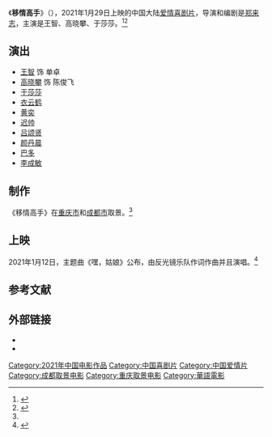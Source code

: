 {{电影信息框
| 片名     = 移情高手
| 电影原名 = ''{{lang|en|Empathic Master}}''
| 图像     = Empathic Master poster.jpg
| 图像说明 = 海报
| 导演     = [[郑来志|郑来志]]
| 监制     = 
| 制片     = 巴多、云飞、赵晓卫
| 编剧     = 郑来志
| 原著     = 
| 主演     = 王智<br>高晓攀<br>于莎莎
| 配乐     = 
| 摄影     = 
| 剪辑     = 
| 制片商   = 志存高远（北京）文化传媒有限公司
| 发行商   = 
| 上映日期 = {{Film date|2021|01|29|中国大陆}}
| 片长     = 
| 产地     = {{CHNML}}
| 语言     = 普通话
| 预算     = 
| 票房     = 
| 前集     = 
| 续集     = 
}}
《'''移情高手'''》（{{lang-en|''Empathic Master''}}），2021年1月29日上映的中国大陆[[爱情片|爱情]][[喜剧片|喜剧片]]，导演和编剧是[[郑来志|郑来志]]，主演是王智、高晓攀、于莎莎。<ref>{{cite news |title=《移情高手》曝偷心海报 王智克拉拉争夺高晓攀 |url=https://new.qq.com/omn/20210105/20210105A07ZTC00.html |accessdate=2021-01-21 |work=腾讯 |date=2021-01-05}}</ref><ref name="kaka">{{cite news |title=电影《移情高手》特辑花絮曝光 高晓攀王智成片场搞笑气氛组担当 |url=https://new.qq.com/omn/20210114/20210114A04DG200.html |accessdate=2021-01-21 |work=腾讯 |date=2021-01-14}}</ref>

==演出==
*[[王智_(演员)|王智]] 饰 单卓
*[[高晓攀|高晓攀]] 饰 陈俊飞
*[[于莎莎|于莎莎]] 
*[[衣云鹤|衣云鹤]]
*[[黄奕|黄奕]]
*[[迟帅|迟帅]]
*[[吕颂贤|吕颂贤]]
*[[颜丹晨|颜丹晨]]
*[[巴多|巴多]]
*[[李成敏|李成敏]]

==制作==
《移情高手》在[[重庆市|重庆市]]和[[成都市|成都市]]取景。<ref name="kaka"/>

==上映==
2021年1月12日，主题曲《嘿，姑娘》公布，由反光镜乐队作词作曲并且演唱。<ref>{{cite news |title=电影《移情高手》主题曲《嘿，姑娘》逗笑首发 |url=https://new.qq.com/omn/20210114/20210114A03W7R00.html |accessdate=2021-01-21 |work=腾讯 |date=2021-01-14}}</ref>

==参考文献==
{{reflist}}

==外部链接==
*{{douban|30476403}}
*{{Mtime|264351}}

{{DEFAULTSORT:Yi移情高手}}
[[Category:2021年中国电影作品|Category:2021年中国电影作品]]
[[Category:中国喜剧片|Category:中国喜剧片]]
[[Category:中国爱情片|Category:中国爱情片]]
[[Category:成都取景电影|Category:成都取景电影]]
[[Category:重庆取景电影|Category:重庆取景电影]]
[[Category:華語電影|Category:華語電影]]